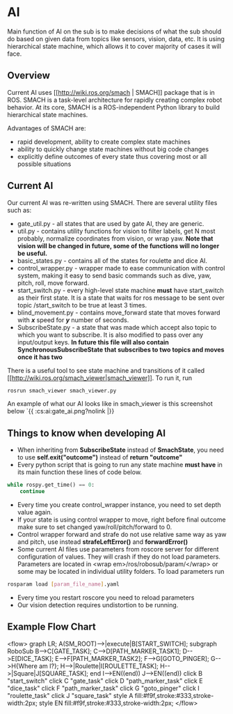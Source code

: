 # AI
Main function of AI on the sub is to make decisions of what the sub should do based on given data from topics like sensors, vision, data, etc. It is using hierarchical state machine, which allows it to cover majority of cases it will face. 

## Overview

Current AI uses [[http://wiki.ros.org/smach | SMACH]] package that is in ROS. SMACH is a task-level architecture for rapidly creating complex robot behavior. At its core, SMACH is a ROS-independent Python library to build hierarchical state machines.

Advantages of SMACH are:
  - rapid development, ability to create complex state machines
  - ability to quickly change state machines without big code changes
  - explicitly define outcomes of every state thus covering most or all possible situations
## Current AI

Our current AI was re-written using SMACH. There are several utility files such as:
  - gate_util.py - all states that are used by gate AI, they are generic.
  - util.py - contains utility functions for vision to filter labels, get N most probably, normalize coordinates from vision, or wrap yaw. **Note that vision will be changed in future, some of the functions will no longer be useful.**
  - basic_states.py - contains all of the states for roulette and dice AI.
  - control_wrapper.py - wrapper made to ease communication with control system, making it easy to send basic commands such as dive, yaw, pitch, roll, move forward.
  - start_switch.py - every high-level state machine **must** have start_switch as their first state. It is a state that waits for ros message to be sent over topic /start_switch to be true at least 3 times.
  - blind_movement.py - contains move_forward state that moves forward with ***x*** speed for ***y*** number of seconds.
  - SubscribeState.py - a state that was made which accept also topic to which you want to subscribe. It is also modified to pass over any input/output keys. **In future this file will also contain SynchronousSubscribeState that subscribes to two topics and moves once it has two**

There is a useful tool to see state machine and transitions of it called [[http://wiki.ros.org/smach_viewer|smach_viewer]]. To run it, run
```bash
rosrun smach_viewer smach_viewer.py
```
An example of what our AI looks like in smach_viewer is this screenshot below
`\{\{ :cs:ai:gate_ai.png?nolink |\}\}
## Things to know when developing AI
  * When inheriting from **SubscribeState** instead of **SmachState**, you need to use **self.exit("outcome")** instead of **return "outcome"**
  * Every python script that is going to run any state machine **must have** in its main function these lines of code below.
```python
while rospy.get_time() == 0:
    continue
```
  * Every time you create control_wrapper instance, you need to set depth value again.
  * If your state is using control wrapper to move, right before final outcome make sure to set changed yaw/roll/pitch/forward to 0.
  * Control wrapper forward and strafe do not use relative same way as yaw and pitch, use instead **strafeLeftError()** and **forwardError()**
  * Some current AI files use parameters from roscore server for different configuration of values. They will crash if they do not load parameters. Parameters are located in \<wrap em\>/ros/robosub/param/\</wrap\> or some may be located in individual utility folders. To load parameters run
```bash
rosparam load [param_file_name].yaml
```
  * Every time you restart roscore you need to reload parameters
  * Our vision detection requires undistortion to be running. 


## Example Flow Chart
\<flow\>
graph LR;
    A(SM_ROOT)--\>|execute|B[START_SWITCH];
    subgraph RoboSub
    B--\>C[GATE_TASK];
    C--\>D[PATH_MARKER_TASK1];
    D--\>E[DICE_TASK];
    E--\>F[PATH_MARKER_TASK2];
    F--\>G[GOTO_PINGER];
    G--\>H\{Where am I?\};
    H--\>|Roulette|I[ROULETTE_TASK];
    H--\>|Square|J[SQUARE_TASK];
    end
    I--\>EN((end))
    J--\>EN((end))
click B "start_switch"
click C "gate_task"
click D "path_marker_task"
click E "dice_task"
click F "path_marker_task"
click G "goto_pinger"
click I "roulette_task"
click J "square_task"
style A fill:#f9f,stroke:#333,stroke-width:2px;
style EN fill:#f9f,stroke:#333,stroke-width:2px;
\</flow\>